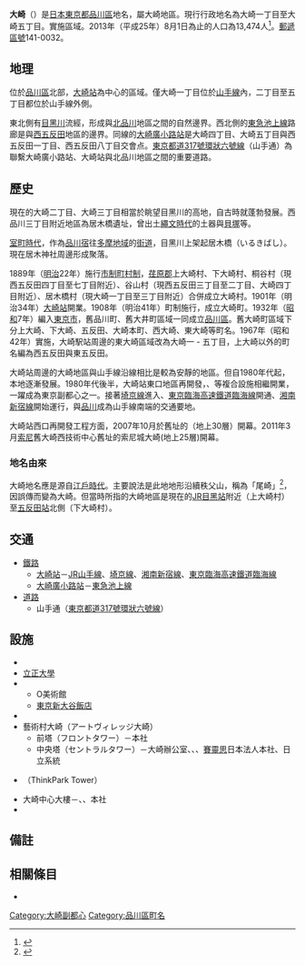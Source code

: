 {{Pathnav|日本|東京都|品川區|'''大崎'''|hide=y|frame=1}}
{{Infobox Settlement
|official_name = 大崎
|native_name =
|settlement_type = [[町|町]]
|image_skyline = Gate City Ohsaki -01.jpg
|imagesize = 250px
|image_caption = [[大崎站|大崎站]]前的{{link-ja|Gate City大崎|ゲートシティ大崎}}
|image_flag =
|image_seal =
| image_map =
| map_caption =
|subdivision_type = [[國家|國家]]
|subdivision_name = {{JPN}}
|subdivision_type1 = [[都道府縣|都道府縣]]
|subdivision_name1 = [[File:Flag_of_Tokyo_Prefecture.svg|25px]] [[東京都|東京都]]
|subdivision_type2 = [[東京都區部|特別區]]
|subdivision_name2 = [[File:Flag_of_Shinagawa,_Tokyo.svg|25px]] [[品川區|品川區]]
|established_title =
|established_date =
|government_type =
|leader_title =
|leader_name =
|area_magnitude =
|area_total_sq_mi =
|area_total_km2 =
|area_land_sq_mi =
|area_land_km2 =
|area_urban_sq_mi =
|area_urban_km2 =
|area_metro_km2 =
|area_metro_sq_mi =
|population_as_of= 2013年（平成25年）8月1日
|population_footnotes =
|population_total = 13474
|population_urban =
|population_metro =
|population_density_sq_mi =
|population_density_km2 =
| timezone = [[日本標準時間|JST]]
| utc_offset = +9
|timezone_DST =
|utc_offset_DST =
|latd=|latm=|lats=|latNS=
|longd=|longm=|longs=|longEW=
|elevation_footnotes=
|elevation_m =
|elevation_ft =
|postal_code_type = [[郵遞區號|郵遞區號]]
|postal_code = 141-0032
|area_code =
|website =
|footnotes =
}}
'''大崎'''（{{jpn|j=大崎|hg=おおさき|rm=Ōsaki|f=y}}）是[[日本|日本]][[東京都|東京都]][[品川區|品川區]]地名，屬大崎地區。現行行政地名為大崎一丁目至大崎五丁目。{{link-ja|住居表示|住居表示}}實施區域。2013年（平成25年）8月1日為止的人口為13,474人<ref>{{Cite web |url=http://www.city.shinagawa.tokyo.jp/ct/other000044500/201308a.xls |title=世帯と人口‐例月表 【地区別、町丁別、地域センター別】 2013年8月1日現在 |accessdate=2013年8月7日 |archive-date=2014年2月23日 |archive-url=https://web.archive.org/web/20140223014045/http://www.city.shinagawa.tokyo.jp/ct/other000044500/201308a.xls |dead-url=no }}</ref>。[[郵遞區號|郵遞區號]]141-0032。

== 地理 ==
位於[[品川區|品川區]]北部，[[大崎站|大崎站]]為中心的區域。僅大崎一丁目位於[[山手線|山手線]]內，二丁目至五丁目都位於山手線外側。

東北側有[[目黑川|目黑川]]流經，形成與[[北品川|北品川]]地區之間的自然邊界。西北側的[[東急池上線|東急池上線]]路廊是與[[西五反田|西五反田]]地區的邊界。同線的[[大崎廣小路站|大崎廣小路站]]是大崎四丁目、大崎五丁目與西五反田一丁目、西五反田八丁目交會点。[[東京都道317號環狀六號線|東京都道317號環狀六號線]]（山手通）為聯繫大崎廣小路站、大崎站與北品川地區之間的重要道路。

== 歷史 ==
現在的大崎二丁目、大崎三丁目相當於眺望目黑川的高地，自古時就蓬勃發展。西品川三丁目附近地區為居木橋遺址，曾出土[[繩文時代|繩文時代]]的土器與[[貝塚|貝塚]]等。

[[室町時代|室町時代]]，作為[[品川宿|品川宿]]往[[多摩地域|多摩地域]]的[[街道|街道]]，目黑川上架起居木橋（いるきばし）。現在居木神社周邊形成聚落。

1889年（[[明治|明治]]22年）施行[[市制_(日本)|市制]][[町村制|町村制]]，[[荏原郡|荏原郡]]上大崎村、下大崎村、桐谷村（現西五反田四丁目至七丁目附近）、谷山村（現西五反田三丁目至二丁目、大崎四丁目附近）、居木橋村（現大崎一丁目至三丁目附近）合併成立大崎村。1901年（明治34年）[[大崎站|大崎站]]開業。1908年（明治41年）町制施行，成立大崎町。1932年（[[昭和|昭和]]7年）編入[[東京市|東京市]]，舊品川町、舊大井町區域一同成立[[品川區|品川區]]。舊大崎町區域下分上大崎、下大崎、五反田、大崎本町、西大崎、東大崎等町名。1967年（昭和42年）實施{{link-ja|住居表示|住居表示}}，大崎駅站周邊的東大崎區域改為大崎一 - 五丁目，上大崎以外的町名編為西五反田與東五反田。

大崎站周邊的大崎地區與山手線沿線相比是較為安靜的地區。但自1980年代起，本地逐漸發展。1980年代後半，大崎站東口地區再開發，{{link-ja|大崎新城|大崎ニューシティ}}、{{link-ja|Gate City大崎|ゲートシティ大崎}}等複合設施相繼開業，一躍成為東京副都心之一。接著[[埼京線|埼京線]]進入、[[臨海線_(東京臨海高速鐵道)|東京臨海高速鐵道臨海線]]開通、[[湘南新宿線|湘南新宿線]]開始運行，與[[品川_(東京都)|品川]]成為山手線南端的交通要地。

大崎站西口再開發工程方面，2007年10月於{{link-ja|明電舍|明電舎}}舊址的{{link-ja|ThinkPark|ThinkPark}}（地上30層）開幕。2011年3月[[索尼|索尼]]舊大崎西技術中心舊址的索尼城大崎(地上25層)開幕。

=== 地名由來 ===
大崎地名應是源自[[江戶時代|江戶時代]]。主要說法是此地地形沿續秩父山，稱為「尾崎」<ref>{{Cite web |url=http://www.city.shinagawa.tokyo.jp/ct/other000000800/report_h_1.pdf |title=第I章 品川区の景観特性と課題 |accessdate=2013-08-08 |archive-date=2013-06-25 |archive-url=https://web.archive.org/web/20130625225926/http://www.city.shinagawa.tokyo.jp/ct/other000000800/report_h_1.pdf |dead-url=no }}</ref>，因誤傳而變為大崎。但當時所指的大崎地區是現在的[[東日本旅客鐵道|JR]][[目黑站|目黑站]]附近（上大崎村）至[[五反田站|五反田站]]北側（下大崎村）。

== 交通 ==
* [[鐵路|鐵路]]
** [[大崎站|大崎站]]－[[東日本旅客鐵道|JR]][[山手線|山手線]]、[[埼京線|埼京線]]、[[湘南新宿線|湘南新宿線]]、[[臨海線_(東京臨海高速鐵道)|東京臨海高速鐵道臨海線]]
** [[大崎廣小路站|大崎廣小路站]]－[[東急池上線|東急池上線]]
* [[道路|道路]]
** 山手通（[[東京都道317號環狀六號線|東京都道317號環狀六號線]]）

== 設施 ==
* {{link-ja|大崎警察署|大崎警察署|警視廳大崎警察署}}
* [[立正大學|立正大學]]
* {{link-ja|大崎新城|大崎ニューシティ}}
** O美術館
** [[東京新大谷飯店|東京新大谷飯店]]
* {{link-ja|Gate City大崎|ゲートシティ大崎}}
* 藝術村大崎（アートヴィレッジ大崎）
** 前塔（フロントタワー）－{{link-ja|日立系統|日立システムズ}}本社
** 中央塔（セントラルタワー）－{{link-ja|伊藤忠技術解決方案|伊藤忠テクノソリューションズ}}大崎辦公室、{{link-ja|Nippon Access|日本アクセス}}、{{link-ja|Toby工業|トピー工業}}、[[賽靈思|賽靈思]]日本法人本社、日立系統
* {{link-ja|ThinkPark|ThinkPark}}（ThinkPark Tower）    
*大崎中心大樓－{{link-ja|新日鐵住金工程|新日鉄住金エンジニアリング}}、{{link-ja|AOI Pro.|AOI Pro.}}、{{link-ja|Viewcard|ビューカード}}本社
*{{link-ja|索尼城大崎|ソニーシティ大崎}}

== 備註 ==
{{reflist}}

== 相關條目 ==
{{Commonscat|Osaki, Tokyo}}
* {{link-ja|大崎副都心|大崎副都心}}

{{品川區的町名}}
{{東京23區之地域}}

{{DEFAULTSORT:Osaki}}
[[Category:大崎副都心|Category:大崎副都心]]
[[Category:品川區町名|Category:品川區町名]]